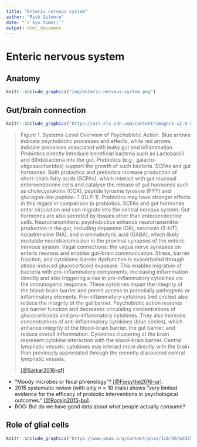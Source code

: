 ```yaml
---
title: "Enteric nervous system"
author: "Rick Gilmore"
date: "`r Sys.time()`"
output: html_document
---
```


# Enteric nervous system

## Anatomy

```r
knitr::include_graphics("img/enteric-nervous-system.png")
```

## Gut/brain connection

```r
knitr::include_graphics("https://ars.els-cdn.com/content/image/1-s2.0-S0166223616301138-gr1.jpg")
```

> Figure 1. Systems-Level Overview of Psychobiotic Action. Blue arrows indicate psychobiotic processes and effects, while red arrows indicate processes associated with leaky gut and inflammation. Probiotics directly introduce beneficial bacteria such as Lactobacilli and Bifidobacteria into the gut. Prebiotics (e.g., galacto-oligosaccharides) support the growth of such bacteria. SCFAs and gut hormones: Both probiotics and prebiotics increase production of short-chain fatty acids (SCFAs), which interact with gut mucosal enteroendocrine cells and catalyse the release of gut hormones such as cholecystokinin (CCK), peptide tyrosine tyrosine (PYY) and glucagon-like peptide- 1 (GLP-1). Prebiotics may have stronger effects in this regard in comparison to probiotics. SCFAs and gut hormones enter circulation and can migrate into the central nervous system. Gut hormones are also secreted by tissues other than enteroendocrine cells. Neurotransmitters: psychobiotics enhance neurotransmitter production in the gut, including dopamine (DA), serotonin (5-HT), noradrenaline (NA), and γ-aminobutyric acid (GABA), which likely modulate neurotransmission in the proximal synapses of the enteric nervous system. Vagal connections: the vagus nerve synapses on enteric neurons and enables gut–brain communication. Stress, barrier function, and cytokines: barrier dysfunction is exacerbated through stress-induced glucocorticoid exposure. This enables migration of bacteria with pro-inflammatory components, increasing inflammation directly and also triggering a rise in pro-inflammatory cytokines via the immunogenic response. These cytokines impair the integrity of the blood–brain barrier and permit access to potentially pathogenic or inflammatory elements. Pro-inflammatory cytokines (red circles) also reduce the integrity of the gut barrier. Psychobiotic action restores gut barrier function and decreases circulating concentrations of glucocorticoids and pro-inflammatory cytokines. They also increase concentrations of anti-inflammatory cytokines (blue circles), which enhance integrity of the blood–brain barrier, the gut barrier, and reduce overall inflammation. Cytokines clustering at the brain represent cytokine interaction with the blood–brain barrier. Central lymphatic vessels: cytokines may interact more directly with the brain than previously appreciated through the recently discovered central lymphatic vessels.
>
> [[@Sarkar2016-qf]](https://doi.org/10.1016/j.tins.2016.09.002)

- "Moody microbes or fecal phrenology"? [[@Forsythe2016-ur]](http://dx.doi.org/10.1186/s12916-016-0604-8).
- 2015 systematic review (with only $n=10$ trials) shows "very limited evidence for the efficacy of probiotic interventions in psychological outcomes." [[@Romijn2015-bu]](http://dx.doi.org/10.1093/nutrit/nuv025).
- ROG: But do we have good data about what people actually consume?

## Role of glial cells

```r
knitr::include_graphics("https://www.pnas.org/content/pnas/118/40/e2025938118/F1.large.jpg")
```
